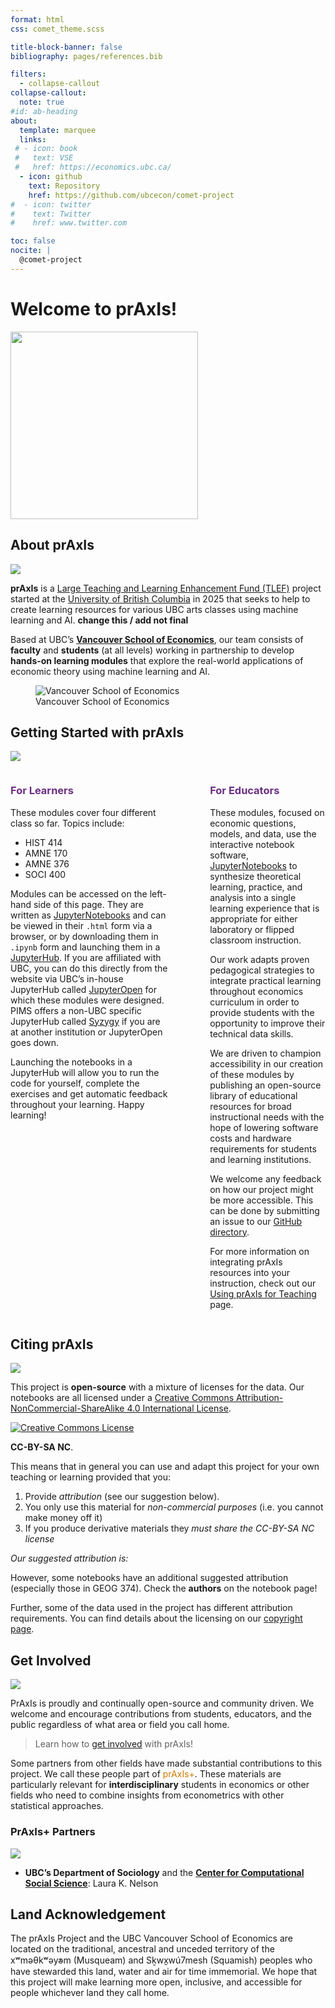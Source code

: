 ```yaml
---
format: html
css: comet_theme.scss

title-block-banner: false
bibliography: pages/references.bib

filters:
  - collapse-callout
collapse-callout:
  note: true
#id: ab-heading
about:
  template: marquee
  links: 
 # - icon: book
 #   text: VSE 
 #   href: https://economics.ubc.ca/
  - icon: github
    text: Repository
    href: https://github.com/ubcecon/comet-project 
#  - icon: twitter
#    text: Twitter
#    href: www.twitter.com

toc: false
nocite: |
  @comet-project
---
```


# Welcome to prAxIs! {.test}
![](media/single_loop.gif){width="300" fig-align="center"}


## About prAxIs
![](media/banner.png)

**prAxIs**  is a [Large Teaching and Learning Enhancement Fund (TLEF)](https://tlef.ubc.ca/) project started at the [University of British Columbia](https://www.ubc.ca/) in 2025 that seeks to help to create learning resources for various UBC arts classes using machine learning and AI.  **change this / add not final**

Based at UBC’s [**Vancouver School of Economics**](https://economics.ubc.ca/), our team consists of **faculty** and **students** (at all levels) working in partnership to develop **hands-on learning modules** that explore the real-world applications of economic theory using machine learning and AI. 

![Vancouver School of Economics](media/ubc_vse.jpg){fig-alt="Vancouver School of Economics Building on UBC Musqueam campus"}

## Getting Started with prAxIs
![](media/banner.png)

:::: {.columns}

::: {.column width="55%"}
### <span style="color:#6c2f81" > For Learners </span>
These modules cover four different class so far. Topics include:

* HIST 414
* AMNE 170
* AMNE 376
* SOCI 400

Modules can be accessed on the left-hand side of this page. They are written as [JupyterNotebooks](https://jupyter.org/) and can be viewed in their `.html` form via a browser, or by downloading them in `.ipynb` form and launching them in a [JupyterHub](https://jupyter.org/hub). If you are affiliated with UBC, you can do this directly from the website via UBC’s in-house JupyterHub called [JupyterOpen](https://open.jupyter.ubc.ca/) for which these modules were designed. PIMS offers a non-UBC specific JupyterHub called [Syzygy](https://syzygy.ca/) if you are at another institution or JupyterOpen goes down.

Launching the notebooks in a JupyterHub will allow you to run the code for yourself, complete the exercises and get automatic feedback throughout your learning. Happy learning! 
:::

::: {.column width="5%"}
<!-- empty column to create gap -->
:::

::: {.column width="40%"}
### <span style="color:#6c2f81" > For Educators </span>
These modules, focused on economic questions, models, and data, use the interactive notebook software, [JupyterNotebooks](https://jupyter.org/) to synthesize theoretical learning, practice, and analysis into a single learning experience that is appropriate for either laboratory or flipped classroom instruction. 

Our work adapts proven pedagogical strategies to integrate practical learning throughout economics curriculum in order to provide students with the opportunity to improve their technical data skills. 

We are driven to champion accessibility in our creation of these modules by publishing an open-source library of educational resources for broad instructional needs with the hope of lowering software costs and hardware requirements for students and learning institutions.

We welcome any feedback on how our project might be more accessible. This can be done by submitting an issue to our [GitHub directory](https://github.com/ubcecon/comet-project). 

For more information on integrating prAxIs resources into your instruction, check out our [Using prAxIs for Teaching](pages/using_comet.qmd) page.
:::
::::

<!-- Graphviz::render_graph(..media/comet_flowchart.qmd) 

![Inside a Jupyter Notebook](media/jupyter_notebook.s){fig-align="center"} -->

## Citing prAxIs
![](media/banner.png)

This project is **open-source** with a mixture of licenses for the data.  Our notebooks are all licensed under a [Creative Commons Attribution-NonCommercial-ShareAlike 4.0 International License](http://creativecommons.org/licenses/by-nc-sa/4.0/). 

<div text-align="center"><a rel="license" href="http://creativecommons.org/licenses/by-nc-sa/4.0/"><img alt="Creative Commons License" style="border-width:0" src="https://i.creativecommons.org/l/by-nc-sa/4.0/88x31.png" /></a></div>
 **CC-BY-SA NC**.  

This means that in general you can use and adapt this project for your own teaching or learning provided that you: 

1. Provide *attribution* (see our suggestion below).  
2. You only use this material for *non-commercial purposes* (i.e. you cannot make money off it) 
3. If you produce derivative materials they *must share the CC-BY-SA NC license*

*Our suggested attribution is:*

::: {.callout-tip appearance="simple"}

:::{#refs}
:::

:::

However, some notebooks have an additional suggested attribution (especially those in GEOG 374).  Check the **authors** on the notebook page!

Further, some of the data used in the project has different attribution requirements.  You can find details about the licensing on our [copyright page](pages/copyright.qmd).


## Get Involved
![](media/banner.png)

PrAxIs is proudly and continually open-source and community driven. We welcome and encourage contributions from students, educators, and the public regardless of what area or field you call home.

> Learn how to [get involved](pages/get_involved.qmd) with prAxIs!

Some partners from other fields have made substantial contributions to this project.  We call these people part of <font color="#CC7A00"> prAxIs+</font>.  These materials are particularly relevant for **interdisciplinary** students in economics or other fields who need to combine insights from econometrics with other statistical approaches.


### PrAxIs+ Partners
![](media/banner.png)

* **UBC's Department of Sociology** and the [**Center for Computational Social Science**](https://ccss.arts.ubc.ca/): Laura K. Nelson

:::{.callout-tip icon="false" appearance="minimal"}
## Land Acknowledgement
The prAxIs Project and the UBC Vancouver School of Economics are located on the traditional, ancestral and unceded territory of the xʷməθkʷəy̓əm (Musqueam) and Sḵwx̱wú7mesh (Squamish) peoples who have stewarded this land, water and air for time immemorial.  We hope that this project will make learning more open, inclusive, and accessible for people whichever land they call home.
:::
